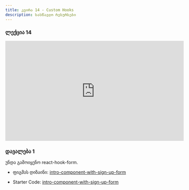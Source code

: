 ```yaml
---
title: კვირა 14 - Custom Hooks
description: სასწავლო რესურსები
---
```


### ლექცია 14
<iframe width="560" height="315"  src="https://www.youtube.com/watch?v=tR7QjtJfZzA&ab_channel=BitCamp" title="YouTube video player" frameborder="0" allow="accelerometer; autoplay; clipboard-write; encrypted-media; gyroscope; picture-in-picture; web-share" allowfullscreen></iframe>

### დავალება 1

უნდა გამოიყენო react-hook-form.
- ფიგმას დიზაინი: [intro-component-with-sign-up-form](https://www.figma.com/file/zpZb32QRHlO7iXDLikmQdz/intro-component-with-sign-up-form?type=design&mode=design)

- Starter Code: [intro-component-with-sign-up-form](/zip-files/intro-component-with-sign-up-form.zip)
